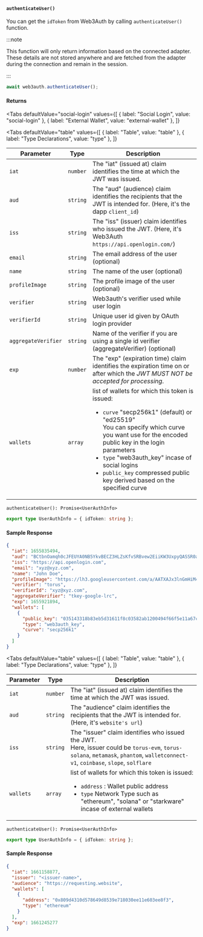 
#### `authenticateUser()`

You can get the `idToken` from Web3Auth by calling `authenticateUser()` function.

:::note

This function will only return information based on the connected adapter. These details are not stored anywhere and are fetched from the adapter
during the connection and remain in the session.

:::

```javascript
await web3auth.authenticateUser();
```

#### Returns

<Tabs
  defaultValue="social-login"
  values={[
    { label: "Social Login", value: "social-login" },
    { label: "External Wallet", value: "external-wallet" },
  ]}
>

<TabItem value="social-login">

<Tabs
  defaultValue="table"
  values={[
    { label: "Table", value: "table" },
    { label: "Type Declarations", value: "type" },
  ]}
>

<TabItem value="table">

| Parameter           | Type     | Description                                                                                                                                                                                                                                                                                                                                                |
| ------------------- | -------- | ---------------------------------------------------------------------------------------------------------------------------------------------------------------------------------------------------------------------------------------------------------------------------------------------------------------------------------------------------------- |
| `iat`               | `number` | The "iat" (issued at) claim identifies the time at which the JWT was issued.                                                                                                                                                                                                                                                                               |
| `aud`               | `string` | The "aud" (audience) claim identifies the recipients that the JWT is intended for. (Here, it's the dapp `client_id`)                                                                                                                                                                                                                                       |
| `iss`               | `string` | The "iss" (issuer) claim identifies who issued the JWT. (Here, it's Web3Auth `https://api.openlogin.com/`)                                                                                                                                                                                                                                                 |
| `email`             | `string` | The email address of the user (optional)                                                                                                                                                                                                                                                                                                                   |
| `name`              | `string` | The name of the user (optional)                                                                                                                                                                                                                                                                                                                            |
| `profileImage`      | `string` | The profile image of the user (optional)                                                                                                                                                                                                                                                                                                                   |
| `verifier`          | `string` | Web3auth's verifier used while user login                                                                                                                                                                                                                                                                                                                  |
| `verifierId`        | `string` | Unique user id given by OAuth login provider                                                                                                                                                                                                                                                                                                               |
| `aggregateVerifier` | `string` | Name of the verifier if you are using a single id verifier (aggregateVerifier) (optional)                                                                                                                                                                                                                                                                  |
| `exp`               | `number` | The "exp" (expiration time) claim identifies the expiration time on or after which the _JWT MUST NOT be accepted for processing_.                                                                                                                                                                                                                          |
| `wallets`           | `array`  | list of wallets for which this token is issued: <ul><li>`curve` "secp256k1" (default) or "ed25519" <br/> You can specify which curve you want use for the encoded public key in the login parameters<br/></li><li>`type` "web3auth_key" incase of social logins</li><li>`public_key` compressed public key derived based on the specified curve </li></ul> |

</TabItem>

<TabItem value="type">

`authenticateUser(): Promise<UserAuthInfo>`

```ts
export type UserAuthInfo = { idToken: string };
```

</TabItem>

</Tabs>

#### Sample Response

```json
{
  "iat": 1655835494,
  "aud": "BCtbnOamqh0cJFEUYA0NB5YkvBECZ3HLZsKfvSRBvew2EiiKW3UxpyQASSR0artjQkiUOCHeZ_ZeygXpYpxZjOs",
  "iss": "https://api.openlogin.com",
  "email": "xyz@xyz.com",
  "name": "John Doe",
  "profileImage": "https://lh3.googleusercontent.com/a/AATXAJx3lnGmHiM4K97uLo9Rb0AxOceH-dQCBSRqGbck=s96-c",
  "verifier": "torus",
  "verifierId": "xyz@xyz.com",
  "aggregateVerifier": "tkey-google-lrc",
  "exp": 1655921894,
  "wallets": [
    {
      "public_key": "035143318b83eb5d31611f8c03582ab1200494f66f5e11a67c34f5581f48c1b70b",
      "type": "web3auth_key",
      "curve": "secp256k1"
    }
  ]
}
```

</TabItem>

<TabItem value="external-wallet">

<Tabs
  defaultValue="table"
  values={[
    { label: "Table", value: "table" },
    { label: "Type Declarations", value: "type" },
  ]}
>

<TabItem value="table">

| Parameter | Type     | Description                                                                                                                                                                                             |
| --------- | -------- | ------------------------------------------------------------------------------------------------------------------------------------------------------------------------------------------------------- |
| `iat`     | `number` | The "iat" (issued at) claim identifies the time at which the JWT was issued.                                                                                                                            |
| `aud`     | `string` | The "audience" claim identifies the recipients that the JWT is intended for. (Here, it's `website's url`)                                                                                               |
| `iss`     | `string` | The "issuer" claim identifies who issued the JWT. <br/> Here, issuer could be `torus-evm`, `torus-solana`, `metamask`, `phantom`, `walletconnect-v1`, `coinbase`, `slope`, `solflare`                   |
| `wallets` | `array`  | list of wallets for which this token is issued: <ul><li>`address` : Wallet public address</li><li>`type` Network Type such as "ethereum", "solana" or "starkware" incase of external wallets </li></ul> |

</TabItem>

<TabItem value="type">

`authenticateUser(): Promise<UserAuthInfo>`

```ts
export type UserAuthInfo = { idToken: string };
```

</TabItem>

</Tabs>

#### Sample Response

```json
{
  "iat": 1661158877,
  "issuer": "<issuer-name>",
  "audience": "https://requesting.website",
  "wallets": [
    {
      "address": "0x809d4310d578649d8539e718030ee11e603ee8f3",
      "type": "ethereum"
    }
  ],
  "exp": 1661245277
}
```

</TabItem>

</Tabs>
